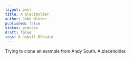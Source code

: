 ```yaml
---
layout: post
title: A placeholder.
author: John Minter
published: false
status: process
draft: false
tags: R Jekyll RStudio
---
```


Trying to clone an example from Andy South. A placeholder.






